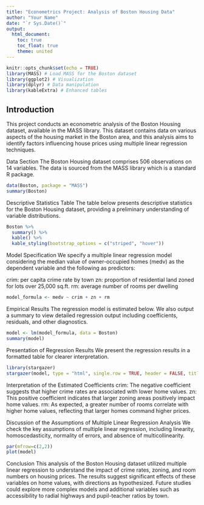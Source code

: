 ```yaml
---
title: "Econometrics Project: Analysis of Boston Housing Data"
author: "Your Name"
date: "`r Sys.Date()`"
output: 
  html_document:
    toc: true
    toc_float: true
    theme: united
---
```


```r
knitr::opts_chunk$set(echo = TRUE)
library(MASS) # Load MASS for the Boston dataset
library(ggplot2) # Visualization
library(dplyr) # Data manipulation
library(kableExtra) # Enhanced tables
```

## Introduction
This project conducts an econometric analysis of the Boston Housing dataset, available in the MASS library. This dataset contains data on various aspects of the housing market in the Boston area, and this analysis aims to identify factors influencing house prices using multiple linear regression techniques.

Data Section
The Boston Housing dataset comprises 506 observations on 14 variables. The data is sourced from the MASS library which is a standard R package.

```r
data(Boston, package = "MASS")
summary(Boston)
```

Descriptive Statistics Table
The table below presents descriptive statistics for the Boston Housing dataset, providing a preliminary understanding of variable distributions.
```r
Boston %>%
  summary() %>%
  kable() %>%
  kable_styling(bootstrap_options = c("striped", "hover"))
```

Model Specification
We specify a multiple linear regression model considering the median value of owner-occupied homes (medv) as the dependent variable and the following as predictors:

crim: per capita crime rate by town
zn: proportion of residential land zoned for lots over 25,000 sq.ft.
rm: average number of rooms per dwelling

```r
model_formula <- medv ~ crim + zn + rm
```
Empirical Results
The regression model is estimated below. We also output a summary to view detailed regression output including coefficients, residuals, and other diagnostics.
```r
model <- lm(model_formula, data = Boston)
summary(model)
```

Presentation of Regression Results
We present the regression results in a formatted table for clearer interpretation.
```r
library(stargazer)
stargazer(model, type = "html", single.row = TRUE, header = FALSE, title = "Regression Results")
```

Interpretation of the Estimated Coefficients
crim: The negative coefficient suggests that higher crime rates are associated with lower home values.
zn: This positive coefficient indicates that larger zoning areas positively impact home values.
rm: As expected, a greater number of rooms correlate with higher home values, reflecting that larger homes command higher prices.

Discussion of the Assumptions of Multiple Linear Regression Analysis
We check the key assumptions of multiple linear regression, including linearity, homoscedasticity, normality of errors, and absence of multicollinearity.
```r
par(mfrow=c(2,2))
plot(model)
```

Conclusion
This analysis of the Boston Housing dataset utilized multiple linear regression to understand the impact of crime rates, zoning, and room numbers on housing prices. The results suggest significant effects of these variables on home values, with directions as hypothesized. Future studies could explore more complex models and additional variables such as accessibility to radial highways and pupil-teacher ratios by town.
